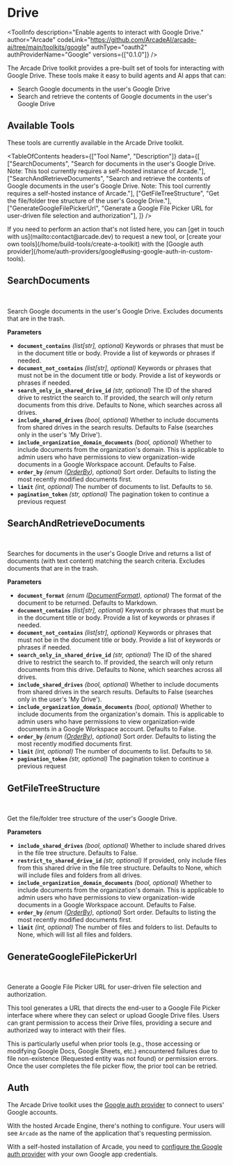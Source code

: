 # Drive


<ToolInfo
  description="Enable agents to interact with Google Drive."
  author="Arcade"
  codeLink="https://github.com/ArcadeAI/arcade-ai/tree/main/toolkits/google"
  authType="oauth2"
  authProviderName="Google"
  versions={["0.1.0"]}
/>


<Badges repo="arcadeai/arcade_google" />

The Arcade Drive toolkit provides a pre-built set of tools for interacting with Google Drive. These tools make it easy to build agents and AI apps that can:

- Search Google documents in the user's Google Drive
- Search and retrieve the contents of Google documents in the user's Google Drive

## Available Tools

These tools are currently available in the Arcade Drive toolkit.

<TableOfContents
  headers={["Tool Name", "Description"]}
  data={[
    ["SearchDocuments", "Search for documents in the user's Google Drive. Note: This tool currently requires a self-hosted instance of Arcade."],
    ["SearchAndRetrieveDocuments", "Search and retrieve the contents of Google documents in the user's Google Drive. Note: This tool currently requires a self-hosted instance of Arcade."],
    ["GetFileTreeStructure", "Get the file/folder tree structure of the user's Google Drive."],
    ["GenerateGoogleFilePickerUrl", "Generate a Google File Picker URL for user-driven file selection and authorization"],
  ]}
/>

<Tip>
  If you need to perform an action that's not listed here, you can [get in touch
  with us](mailto:contact@arcade.dev) to request a new tool, or [create your
  own tools](/home/build-tools/create-a-toolkit) with the [Google auth
  provider](/home/auth-providers/google#using-google-auth-in-custom-tools).
</Tip>

## SearchDocuments

<br />
<TabbedCodeBlock
  tabs={[
    {
      label: "Call the Tool with User Authorization",
      content: {
        Python: [
          "/examples/integrations/toolkits/google/drive/search_documents_example_call_tool.py",
        ],
        JavaScript: ["/examples/integrations/toolkits/google/drive/search_documents_example_call_tool.js"],
      },
    }
  ]}
/>

Search Google documents in the user's Google Drive. Excludes documents that are in the trash.

**Parameters**

- **`document_contains`** _(list[str], optional)_ Keywords or phrases that must be in the document title or body. Provide a list of keywords or phrases if needed.
- **`document_not_contains`** _(list[str], optional)_ Keywords or phrases that must not be in the document title or body. Provide a list of keywords or phrases if needed.
- **`search_only_in_shared_drive_id`** _(str, optional)_ The ID of the shared drive to restrict the search to. If provided, the search will only return documents from this drive. Defaults to None, which searches across all drives.
- **`include_shared_drives`** _(bool, optional)_ Whether to include documents from shared drives in the search results. Defaults to False (searches only in the user's 'My Drive').
- **`include_organization_domain_documents`** _(bool, optional)_ Whether to include documents from the organization's domain. This is applicable to admin users who have permissions to view organization-wide documents in a Google Workspace account. Defaults to False.
- **`order_by`** _(enum ([OrderBy](/toolkits/productivity/google/reference#orderby)), optional)_ Sort order. Defaults to listing the most recently modified documents first.
- **`limit`** _(int, optional)_ The number of documents to list. Defaults to `50`.
- **`pagination_token`** _(str, optional)_ The pagination token to continue a previous request

## SearchAndRetrieveDocuments

<br />
<TabbedCodeBlock
  tabs={[
    {
      label: "Call the Tool with User Authorization",
      content: {
        Python: [
          "/examples/integrations/toolkits/google/drive/search_and_retrieve_documents_example_call_tool.py",
        ],
        JavaScript: ["/examples/integrations/toolkits/google/drive/search_and_retrieve_documents_example_call_tool.js"],
      },
    }
  ]}
/>

Searches for documents in the user's Google Drive and returns a list of documents (with text content) matching the search criteria. Excludes documents that are in the trash.

**Parameters**

- **`document_format`** _(enum ([DocumentFormat](/toolkits/productivity/google/reference#documentformat)), optional)_ The format of the document to be returned. Defaults to Markdown.
- **`document_contains`** _(list[str], optional)_ Keywords or phrases that must be in the document title or body. Provide a list of keywords or phrases if needed.
- **`document_not_contains`** _(list[str], optional)_ Keywords or phrases that must not be in the document title or body. Provide a list of keywords or phrases if needed.
- **`search_only_in_shared_drive_id`** _(str, optional)_ The ID of the shared drive to restrict the search to. If provided, the search will only return documents from this drive. Defaults to None, which searches across all drives.
- **`include_shared_drives`** _(bool, optional)_ Whether to include documents from shared drives in the search results. Defaults to False (searches only in the user's 'My Drive').
- **`include_organization_domain_documents`** _(bool, optional)_ Whether to include documents from the organization's domain. This is applicable to admin users who have permissions to view organization-wide documents in a Google Workspace account. Defaults to False.
- **`order_by`** _(enum ([OrderBy](/toolkits/productivity/google/reference#orderby)), optional)_ Sort order. Defaults to listing the most recently modified documents first.
- **`limit`** _(int, optional)_ The number of documents to list. Defaults to `50`.
- **`pagination_token`** _(str, optional)_ The pagination token to continue a previous request

## GetFileTreeStructure

<br />
<TabbedCodeBlock
  tabs={[
    {
      label: "Call the Tool with User Authorization",
      content: {
        Python: [
          "/examples/integrations/toolkits/google/drive/get_file_tree_structure_example_call_tool.py",
        ],
        JavaScript: ["/examples/integrations/toolkits/google/drive/get_file_tree_structure_example_call_tool.js"],
      },
    }
  ]}
/>

Get the file/folder tree structure of the user's Google Drive.

**Parameters**

- **`include_shared_drives`** _(bool, optional)_ Whether to include shared drives in the file tree structure. Defaults to False.
- **`restrict_to_shared_drive_id`** _(str, optional)_ If provided, only include files from this shared drive in the file tree structure. Defaults to None, which will include files and folders from all drives.
- **`include_organization_domain_documents`** _(bool, optional)_ Whether to include documents from the organization's domain. This is applicable to admin users who have permissions to view organization-wide documents in a Google Workspace account. Defaults to False.
- **`order_by`** _(enum ([OrderBy](/toolkits/productivity/google/reference#orderby)), optional)_ Sort order. Defaults to listing the most recently modified documents first.
- **`limit`** _(int, optional)_ The number of files and folders to list. Defaults to None, which will list all files and folders.

## GenerateGoogleFilePickerUrl

<br />
<TabbedCodeBlock
  tabs={[
    {
      label: "Call the Tool with User Authorization",
      content: {
        Python: [
          "/examples/integrations/toolkits/google/drive/generate_google_file_picker_url_example_call_tool.py",
        ],
        JavaScript: ["/examples/integrations/toolkits/google/drive/generate_google_file_picker_url_example_call_tool.js"],
      },
    }
  ]}
/>

Generate a Google File Picker URL for user-driven file selection and authorization.

This tool generates a URL that directs the end-user to a Google File Picker interface where
where they can select or upload Google Drive files. Users can grant permission to access their
Drive files, providing a secure and authorized way to interact with their files.

This is particularly useful when prior tools (e.g., those accessing or modifying
Google Docs, Google Sheets, etc.) encountered failures due to file non-existence
(Requested entity was not found) or permission errors. Once the user completes the file
picker flow, the prior tool can be retried.

## Auth

The Arcade Drive toolkit uses the [Google auth provider](/home/auth-providers/google) to connect to users' Google accounts.

With the hosted Arcade Engine, there's nothing to configure. Your users will see `Arcade` as the name of the application that's requesting permission.

With a self-hosted installation of Arcade, you need to [configure the Google auth provider](/home/auth-providers/google#configuring-google-auth) with your own Google app credentials.

<ToolFooter pipPackageName="arcade_google" />